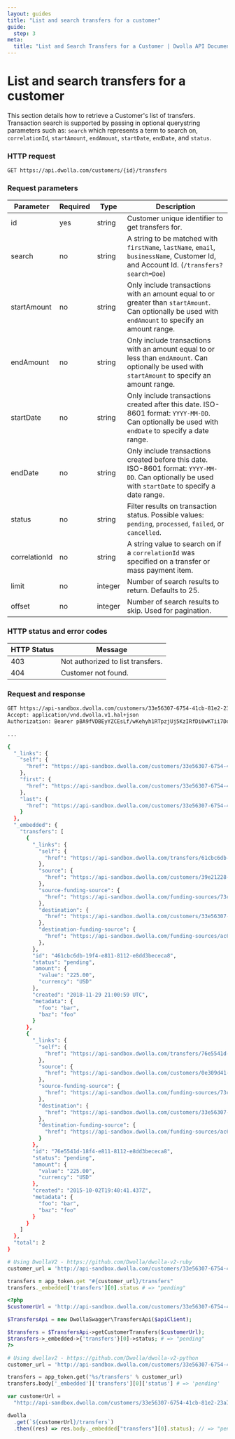 ```yaml
---
layout: guides
title: "List and search transfers for a customer"
guide:
  step: 3
meta:
  title: "List and Search Transfers for a Customer | Dwolla API Documentation"
---
```


# List and search transfers for a customer

This section details how to retrieve a Customer's list of transfers. Transaction search is supported by passing in optional querystring parameters such as: `search` which represents a term to search on, `correlationId`, `startAmount`, `endAmount`, `startDate`, `endDate`, and `status`.

### HTTP request

`GET https://api.dwolla.com/customers/{id}/transfers`

### Request parameters

| Parameter     | Required | Type    | Description                                                                                                                                          |
| ------------- | -------- | ------- | ---------------------------------------------------------------------------------------------------------------------------------------------------- |
| id            | yes      | string  | Customer unique identifier to get transfers for.                                                                                                     |
| search        | no       | string  | A string to be matched with `firstName`, `lastName`, `email`, `businessName`, Customer Id, and Account Id. (`/transfers?search=Doe`)                 |
| startAmount   | no       | string  | Only include transactions with an amount equal to or greater than `startAmount`. Can optionally be used with `endAmount` to specify an amount range. |
| endAmount     | no       | string  | Only include transactions with an amount equal to or less than `endAmount`. Can optionally be used with `startAmount` to specify an amount range.    |
| startDate     | no       | string  | Only include transactions created after this date. ISO-8601 format: `YYYY-MM-DD`. Can optionally be used with `endDate` to specify a date range.     |
| endDate       | no       | string  | Only include transactions created before this date. ISO-8601 format: `YYYY-MM-DD`. Can optionally be used with `startDate` to specify a date range.  |
| status        | no       | string  | Filter results on transaction status. Possible values: `pending`, `processed`, `failed`, or `cancelled`.                                             |
| correlationId | no       | string  | A string value to search on if a `correlationId` was specified on a transfer or mass payment item.                                                   |
| limit         | no       | integer | Number of search results to return. Defaults to 25.                                                                                                  |
| offset        | no       | integer | Number of search results to skip. Used for pagination.                                                                                               |

### HTTP status and error codes

| HTTP Status | Message                           |
| ----------- | --------------------------------- |
| 403         | Not authorized to list transfers. |
| 404         | Customer not found.               |

### Request and response

```bash
GET https://api-sandbox.dwolla.com/customers/33e56307-6754-41cb-81e2-23a7f1072295/transfers
Accept: application/vnd.dwolla.v1.hal+json
Authorization: Bearer pBA9fVDBEyYZCEsLf/wKehyh1RTpzjUj5KzIRfDi0wKTii7DqY

...

{
  "_links": {
    "self": {
      "href": "https://api-sandbox.dwolla.com/customers/33e56307-6754-41cb-81e2-23a7f1072295/transfers"
    },
    "first": {
      "href": "https://api-sandbox.dwolla.com/customers/33e56307-6754-41cb-81e2-23a7f1072295/transfers?&limit=25&offset=0"
    },
    "last": {
      "href": "https://api-sandbox.dwolla.com/customers/33e56307-6754-41cb-81e2-23a7f1072295/transfers?&limit=25&offset=0"
    }
  },
  "_embedded": {
    "transfers": [
      {
        "_links": {
          "self": {
            "href": "https://api-sandbox.dwolla.com/transfers/61cbc6db-19f4-e811-8112-e8dd3bececa8"
          },
          "source": {
            "href": "https://api-sandbox.dwolla.com/customers/39e21228-5958-4c4f-96fe-48a4bf11332d"
          },
          "source-funding-source": {
            "href": "https://api-sandbox.dwolla.com/funding-sources/73ce02cb-8857-4f01-83fc-b6640b24f9f7"
          },
          "destination": {
            "href": "https://api-sandbox.dwolla.com/customers/33e56307-6754-41cb-81e2-23a7f1072295"
          },
          "destination-funding-source": {
            "href": "https://api-sandbox.dwolla.com/funding-sources/ac6d4c2a-fda8-49f6-805d-468066dd474c"
          },
        },
        "id": "461cbc6db-19f4-e811-8112-e8dd3bececa8",
        "status": "pending",
        "amount": {
          "value": "225.00",
          "currency": "USD"
        },
        "created": "2018-11-29 21:00:59 UTC",
        "metadata": {
          "foo": "bar",
          "baz": "foo"
        }
      },
      {
        "_links": {
          "self": {
            "href": "https://api-sandbox.dwolla.com/transfers/76e5541d-18f4-e811-8112-e8dd3bececa8"
          },
          "source": {
            "href": "https://api-sandbox.dwolla.com/customers/0e309d41-a5df-4105-97da-2c6739e71a67"
          },
          "source-funding-source": {
            "href": "https://api-sandbox.dwolla.com/funding-sources/73ce02cb-8857-4f01-83fc-b6640b24f9f7"
          },
          "destination": {
            "href": "https://api-sandbox.dwolla.com/customers/33e56307-6754-41cb-81e2-23a7f1072295"
          },
          "destination-funding-source": {
            "href": "https://api-sandbox.dwolla.com/funding-sources/ac6d4c2a-fda8-49f6-805d-468066dd474c"
          }
        },
        "id": "76e5541d-18f4-e811-8112-e8dd3bececa8",
        "status": "pending",
        "amount": {
          "value": "225.00",
          "currency": "USD"
        },
        "created": "2015-10-02T19:40:41.437Z",
        "metadata": {
          "foo": "bar",
          "baz": "foo"
        }
      }
    ]
  },
  "total": 2
}
```

```ruby
# Using DwollaV2 - https://github.com/Dwolla/dwolla-v2-ruby
customer_url = 'http://api-sandbox.dwolla.com/customers/33e56307-6754-41cb-81e2-23a7f1072295'

transfers = app_token.get "#{customer_url}/transfers"
transfers._embedded['transfers'][0].status # => "pending"
```

```php
<?php
$customerUrl = 'http://api-sandbox.dwolla.com/customers/33e56307-6754-41cb-81e2-23a7f1072295';

$TransfersApi = new DwollaSwagger\TransfersApi($apiClient);

$transfers = $TransfersApi->getCustomerTransfers($customerUrl);
$transfers->_embedded->{'transfers'}[0]->status; # => "pending"
?>
```

```python
# Using dwollav2 - https://github.com/Dwolla/dwolla-v2-python
customer_url = 'http://api-sandbox.dwolla.com/customers/33e56307-6754-41cb-81e2-23a7f1072295'

transfers = app_token.get('%s/transfers' % customer_url)
transfers.body['_embedded']['transfers'][0]['status'] # => 'pending'
```

```javascript
var customerUrl =
  "http://api-sandbox.dwolla.com/customers/33e56307-6754-41cb-81e2-23a7f1072295";

dwolla
  .get(`${customerUrl}/transfers`)
  .then((res) => res.body._embedded["transfers"][0].status); // => "pending"
```
